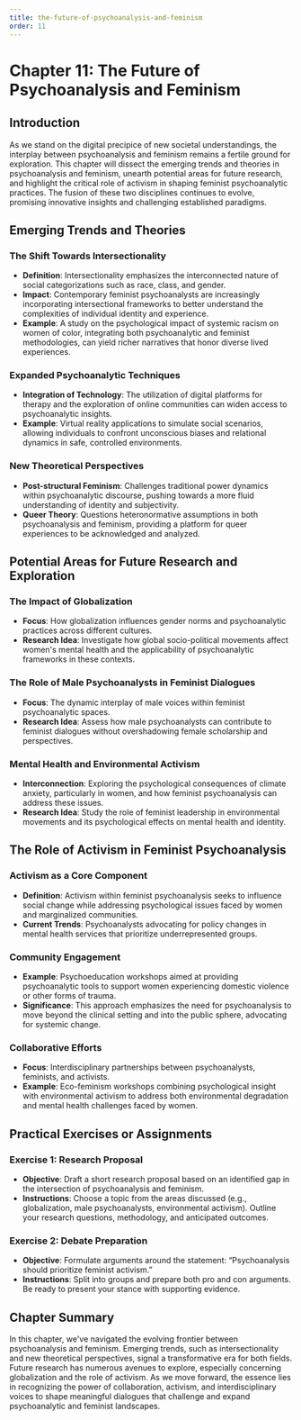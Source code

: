```yaml
---
title: the-future-of-psychoanalysis-and-feminism
order: 11
---
```


# Chapter 11: The Future of Psychoanalysis and Feminism

## Introduction
As we stand on the digital precipice of new societal understandings, the interplay between psychoanalysis and feminism remains a fertile ground for exploration. This chapter will dissect the emerging trends and theories in psychoanalysis and feminism, unearth potential areas for future research, and highlight the critical role of activism in shaping feminist psychoanalytic practices. The fusion of these two disciplines continues to evolve, promising innovative insights and challenging established paradigms.

## Emerging Trends and Theories

### The Shift Towards Intersectionality
- **Definition**: Intersectionality emphasizes the interconnected nature of social categorizations such as race, class, and gender.
- **Impact**: Contemporary feminist psychoanalysts are increasingly incorporating intersectional frameworks to better understand the complexities of individual identity and experience.
- **Example**: A study on the psychological impact of systemic racism on women of color, integrating both psychoanalytic and feminist methodologies, can yield richer narratives that honor diverse lived experiences.

### Expanded Psychoanalytic Techniques
- **Integration of Technology**: The utilization of digital platforms for therapy and the exploration of online communities can widen access to psychoanalytic insights.
- **Example**: Virtual reality applications to simulate social scenarios, allowing individuals to confront unconscious biases and relational dynamics in safe, controlled environments.

### New Theoretical Perspectives
- **Post-structural Feminism**: Challenges traditional power dynamics within psychoanalytic discourse, pushing towards a more fluid understanding of identity and subjectivity.
- **Queer Theory**: Questions heteronormative assumptions in both psychoanalysis and feminism, providing a platform for queer experiences to be acknowledged and analyzed.

## Potential Areas for Future Research and Exploration

### The Impact of Globalization
- **Focus**: How globalization influences gender norms and psychoanalytic practices across different cultures.
- **Research Idea**: Investigate how global socio-political movements affect women's mental health and the applicability of psychoanalytic frameworks in these contexts.

### The Role of Male Psychoanalysts in Feminist Dialogues
- **Focus**: The dynamic interplay of male voices within feminist psychoanalytic spaces.
- **Research Idea**: Assess how male psychoanalysts can contribute to feminist dialogues without overshadowing female scholarship and perspectives.

### Mental Health and Environmental Activism
- **Interconnection**: Exploring the psychological consequences of climate anxiety, particularly in women, and how feminist psychoanalysis can address these issues.
- **Research Idea**: Study the role of feminist leadership in environmental movements and its psychological effects on mental health and identity.

## The Role of Activism in Feminist Psychoanalysis

### Activism as a Core Component
- **Definition**: Activism within feminist psychoanalysis seeks to influence social change while addressing psychological issues faced by women and marginalized communities.
- **Current Trends**: Psychoanalysts advocating for policy changes in mental health services that prioritize underrepresented groups.

### Community Engagement
- **Example**: Psychoeducation workshops aimed at providing psychoanalytic tools to support women experiencing domestic violence or other forms of trauma.
- **Significance**: This approach emphasizes the need for psychoanalysis to move beyond the clinical setting and into the public sphere, advocating for systemic change.

### Collaborative Efforts
- **Focus**: Interdisciplinary partnerships between psychoanalysts, feminists, and activists.
- **Example**: Eco-feminism workshops combining psychological insight with environmental activism to address both environmental degradation and mental health challenges faced by women.

## Practical Exercises or Assignments

### Exercise 1: Research Proposal
- **Objective**: Draft a short research proposal based on an identified gap in the intersection of psychoanalysis and feminism.
- **Instructions**: Choose a topic from the areas discussed (e.g., globalization, male psychoanalysts, environmental activism). Outline your research questions, methodology, and anticipated outcomes.

### Exercise 2: Debate Preparation
- **Objective**: Formulate arguments around the statement: “Psychoanalysis should prioritize feminist activism.”
- **Instructions**: Split into groups and prepare both pro and con arguments. Be ready to present your stance with supporting evidence.

## Chapter Summary
In this chapter, we've navigated the evolving frontier between psychoanalysis and feminism. Emerging trends, such as intersectionality and new theoretical perspectives, signal a transformative era for both fields. Future research has numerous avenues to explore, especially concerning globalization and the role of activism. As we move forward, the essence lies in recognizing the power of collaboration, activism, and interdisciplinary voices to shape meaningful dialogues that challenge and expand psychoanalytic and feminist landscapes.
